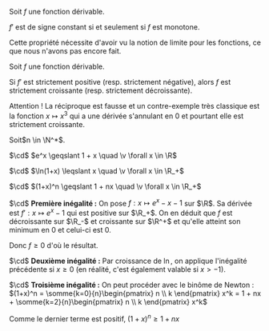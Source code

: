 
<Item type='proposition' titre='monotonie et dérivée' tag="admis">

Soit $f$ une fonction dérivable.

$f'$ est de signe constant si et seulement si $f$ est monotone. 
</Item>

Cette propriété nécessite d'avoir vu la notion de limite pour les fonctions, ce que nous n'avons pas encore fait.

<Item type='proposition' titre='monotonie stricte et dérivée'>

Soit $f$ une fonction dérivable.

Si $f'$ est strictement positive (resp. strictement négative), alors $f$ est strictement croissante (resp. strictement décroissante). 
</Item>

<Remarque titre=''>

Attention ! La réciproque est fausse et un contre-exemple très classique est la fonction $x \mapsto x^3$ qui a une dérivée s'annulant en $0$ et pourtant elle est strictement croissante. 
</Remarque>

<Item type='proposition' titre='inégalités classiques'>

Soit$n \in \N^*$.

$\cd$ $e^x \geqslant 1 + x \quad \v \forall x \in \R$

$\cd$ $\ln(1+x) \leqslant x \quad \v \forall x \in \R_+$

$\cd$ $(1+x)^n \geqslant 1 + nx \quad \v \forall x \in \R_+$
</Item>

<Hideable type='démonstration' titre=''>

$\cd$ **Première inégalité :** On pose $f : x \mapsto e^x - x - 1$ sur $\R$. Sa dérivée est $f' : x \mapsto e^x - 1$ qui est positive sur $\R_+$. On en déduit que $f$ est décroissante sur $\R_-$ et croissante sur $\R^+$ et qu'elle atteint son minimum en $0$ et celui-ci est $0$. 

Donc $f \geqslant 0$ d'où le résultat.

$\cd$ **Deuxième inégalité :** Par croissance de $\ln$, on applique l'inégalité précédente si $x \geqslant 0$ (en réalité, c'est également valable si $x > -1$).

$\cd$ **Troisième inégalité :** On peut procéder avec le binôme de Newton : $(1+x)^n = \somme{k=0}{n}\begin{pmatrix} n \\ k \end{pmatrix} x^k = 1 + nx + \somme{k=2}{n}\begin{pmatrix} n \\ k \end{pmatrix} x^k$

Comme le dernier terme est positif, $(1+x)^n \geqslant 1 + nx$
</Hideable>